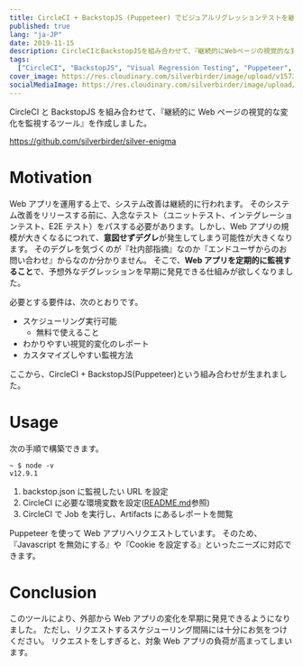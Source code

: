 ```yaml
---
title: CircleCI + BackstopJS (Puppeteer) でビジュアルリグレッションテストを継続的に監視する
published: true
lang: "ja-JP"
date: 2019-11-15
description: CircleCIとBackstopJSを組み合わせて、『継続的にWebページの視覚的な変化を監視するツール』を作成しました。
tags:
  ["CircleCI", "BackstopJS", "Visual Regression Testing", "Puppeteer", "Test"]
cover_image: https://res.cloudinary.com/silverbirder/image/upload/v1573651959/backstopjs/backstopjs.png
socialMediaImage: https://res.cloudinary.com/silverbirder/image/upload/v1573651959/backstopjs/backstopjs.png
---
```


CircleCI と BackstopJS を組み合わせて、『継続的に Web ページの視覚的な変化を監視するツール』を作成しました。

https://github.com/silverbirder/silver-enigma

# Motivation

Web アプリを運用する上で、システム改善は継続的に行われます。
そのシステム改善をリリースする前に、入念なテスト（ユニットテスト、インテグレーションテスト、E2E テスト）をパスする必要があります。しかし、Web アプリの規模が大きくなるにつれて、**意図せずデグレ**が発生してしまう可能性が大きくなります。
そのデグレを気づくのが『社内部指摘』なのか『エンドユーザからのお問い合わせ』からなのか分かりません。
そこで、**Web アプリを定期的に監視すること**で、予想外なデグレッションを早期に発見できる仕組みが欲しくなりました。

必要とする要件は、次のとおりです。

- スケジューリング実行可能
  - 無料で使えること
- わかりやすい視覚的変化のレポート
- カスタマイズしやすい監視方法

ここから、CircleCI + BackstopJS(Puppeteer)という組み合わせが生まれました。

# Usage

次の手順で構築できます。

```shell
~ $ node -v
v12.9.1
```

1. backstop.json に監視したい URL を設定
2. CircleCI に必要な環境変数を設定([README.md](https://github.com/silverbirder/silver-enigma/blob/master/README.md)参照)
3. CircleCI で Job を実行し、Artifacts にあるレポートを閲覧

Puppeteer を使って Web アプリへリクエストしています。
そのため、『Javascript を無効にする』や『Cookie を設定する』といったニーズに対応できます。

# Conclusion

このツールにより、外部から Web アプリの変化を早期に発見できるようになりました。
ただし、リクエストするスケジューリング間隔には十分にお気をつけください。
リクエストをしすぎると、対象 Web アプリの負荷が高まってしまいます。
